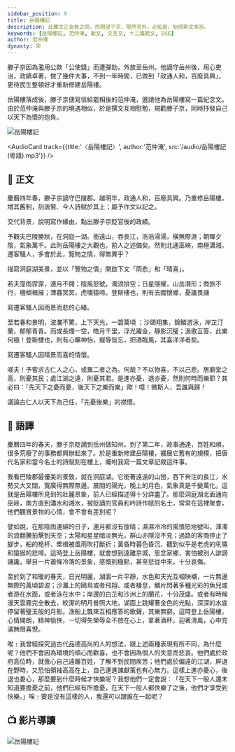 ```yaml
---
sidebar_position: 9
title: 岳陽樓記
description: 此雖文正自負之詞，而期望子京，隱然言外，必如是，始得斯文本旨。
keywords: [岳陽樓記, 范仲淹, 散文, 文言文, 十二篇範文, DSE]
author: 范仲淹
dynasty: 宋
---
```


<Intro>

滕子京因為濫用公款「公使錢」而遭彈劾，外放至岳州。他謫守岳州後，用心吏治，政績卓著，做了幾件大事，不到一年時間，已做到「政通人和，百廢具興」，更待民生整頓好才重新修建岳陽樓。

岳陽樓落成後，滕子京便寫信給罷相後的范仲淹，邀請他為岳陽樓寫一篇紀念文。由於范仲淹與滕子京的境遇相似，於是撰文互相慰勉，規勸滕子京，同時抒發自己以天下為懷的抱負。

</Intro>

![岳陽樓記](/img/settext/岳陽樓記/YueyangTower_intro.jpg)

<AudioCard track={{title:'〈岳陽樓記〉', author:'范仲淹', src:'/audio/岳陽樓記(粵語).mp3'}} />

## 📖 正文

<Display group='remark' label="段旨" />

<div className="main prose">

慶曆四年春，滕子京謫守巴陵郡。越明年，政通人和，百廢具興。乃重修岳陽樓，增其舊制，刻唐賢、今人詩賦於其上；屬予作文以記之。

<Tips group="remark"><Remark type="段旨">交代背景，說明寫作緣由，點出滕子京貶官後的政績。</Remark></Tips>

予觀夫巴陵勝狀，在洞庭一湖。銜遠山，吞長江，浩浩湯湯，橫無際涯；朝暉夕陰，氣象萬千。此則岳陽樓之大觀也，前人之述備矣。然則北通巫峽，南極瀟湘，遷客騷人，多會於此，覽物之情，得無異乎？

<Tips group="remark"><Remark type="段旨">描寫洞庭湖美景，並以「覽物之情」開啟下文「雨悲」和「晴喜」。</Remark></Tips>

若夫霪雨霏霏，連月不開；陰風怒號，濁浪排空；日星隱耀，山岳潛形；商旅不行，檣傾楫摧；薄暮冥冥，虎嘯猿啼。登斯樓也，則有去國懷鄉，憂讒畏譏

<Tips group="remark"><Remark type="段旨">寫遷客騷人因雨景而悲的心緒。</Remark></Tips>

至若春和景明，波瀾不驚，上下天光，一碧萬頃 ；沙鷗翔集，錦鱗游泳，岸芷汀蘭，郁郁青青。而或長煙一空，皓月千里，浮光躍金，靜影沉璧；漁歌互答，此樂何極！登斯樓也，則有心曠神怡，寵辱皆忘，把酒臨風，其喜洋洋者矣。

<Tips group="remark"><Remark type="段旨">寫遷客騷人因晴景而喜的情懷。</Remark></Tips>

嗟夫！予嘗求古仁人之心，或異二者之為。何哉？不以物喜，不以己悲。居廟堂之高，則憂其民；處江湖之遠，則憂其君。是進亦憂，退亦憂，然則何時而樂耶？其必曰：「先天下之憂而憂，後天下之樂而樂」歟！噫！微斯人，吾誰與歸！

<Tips group="remark"><Remark type="段旨">議論古仁人以天下為己任，「先憂後樂」的襟懷。</Remark></Tips>

</div>

## 📝 語譯

<div className="translation">

慶曆四年的春天，滕子京貶謫到岳州做知州。到了第二年，政事通達，百姓和順，很多荒廢了的事務都興辦起來了。於是重新修建岳陽樓，擴展它舊有的規模，把唐代名家和當今名士的詩賦刻在樓上，囑咐我寫一篇文章記敘這件事。

我看巴陵郡最優美的景致，就在洞庭湖。它銜著遠遠的山巒，吞下奔注的長江，水勢又大又闊，寬廣得無際無邊。晨間的陽光，晚上的月色，氣象真是千變萬化。這就是岳陽樓所見到的壯麗景象，前人已經描述得十分詳盡了。那麼洞庭湖北面通向巫峽，南方直到瀟水和湘水，被貶謫的官員和吟詩作賦的名士，常常在這裡聚會，他們觀賞景物的心情，會不會有差別呢？

譬如說，在那陰雨連綿的日子，連月都沒有放晴；濕濕冷冷的風憤怒地號叫，渾濁的浪翻騰拍擊到天空；太陽和星星暗淡無光，群山亦隱沒不見；過路的客商停止了腳步，船的桅杆、槳楫被風雨吹打斷折；黃昏時暮色昏沉，聽到似乎是老虎的吼嘯和猿猴的悲啼。這時登上岳陽樓，就會想到遠離京城，思念家鄉，害怕被別人誹謗譏讒，舉目一片蕭條冷落的景象，感慨到極點，甚至悲從中來，十分哀傷。

至於到了和暖的春天，日光明麗，湖面一片平靜，水色和天光互相映襯，一片無邊無際的萬頃碧波；沙灘上的鷗鳥或者飛翔、或者棲息，鱗片閃著多種光彩的魚兒或者游在水面，或者泳在水中；岸邊的白芷和沙洲上的蘭花，十分茂盛。或者有時候漫天雲霧完全散去，皎潔的明月普照大地，湖面上跳耀著金色的光點，深深的水底停留著璧玉般的月影。漁船上飄來互相應答的歌聲，其樂無窮。這時登上岳陽樓，心情開朗，精神愉快，一切得失榮辱全不放在心上，拿著酒杯，迎著清風，心中充滿無限喜悅。

唉﹗我曾經探究過古代品德高尚的人的想法，跟上述兩種表現有所不同，為什麼呢？他們不會因為環境的順心而歡喜，也不會因為個人的失意而悲哀。他們處於政府高位時，就擔心自己遠離百姓，了解不到民間疾苦；他們處於偏遠的江湖，屏退在野時，又恐怕領袖高高在上，自己連進諫獻策也有心無力。這樣上進亦憂心，後退也憂心，那麼要到什麼時候才快樂呢？我想他們一定會說︰「在天下一般人還未知道要擔憂之前，他們已經有所擔憂，在天下一般人都快樂了之後，他們才享受到快樂。」唉﹗要是沒有這樣的人，我還可以跟誰在一起呢？

</div>


<!-- 
## 💬 字詞解釋

<details>
<summary>展開文言字詞</summary>

</details>
-->

## 📺 影片導讀

<Tabs>
  <TabItem value='經典動畫教材套' default>
    <Youtube id='qV_M71znJHw' />
  </TabItem>  
  <TabItem value='氣象萬千．岳陽樓'>
    <Youtube id='hu76MmKb3kc' />
  </TabItem>
</Tabs>

![岳陽樓記](/img/settext/岳陽樓記/Yueyang_bg1.jpg)
<!-- 

## 🌈 課文賞析

## 🦹 名人小傳

## 📚 延伸閱讀

## 🚀 小試牛刀

<Challenges>

<ChallengeItem label="評估練習">

<Quiz />

<Solution>

<QuizAnswers />

</Solution>

</ChallengeItem>

</Challenges> -->
